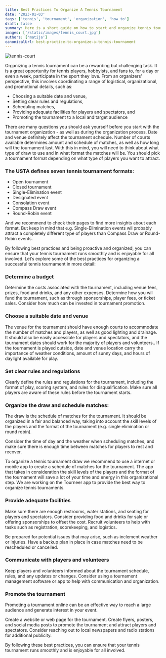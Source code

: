 ```yaml
---
title: Best Practices To Organize A Tennis Tournament
date: '2023-01-03'
tags: ['tennis', 'tournament', 'organization', 'how to']
draft: false
summary: Here is a short guide on how to start and organize tennis tournament in easy terms
images: ['/static/images/tennis_court.jpg']
authors: ['matija']
canonicalUrl: best-practice-to-organize-a-tennis-tournament
---
```


![tennis-court](/static/images/tennis_court.jpg)

Organizing a tennis tournament can be a rewarding but challenging task. It is a great opportunity for tennis players, hobbyists, and fans to, for a day or even a week, participate in the sport they love. From an organizers’ perspective, this involves coordinating a range of logistical, organizational, and promotional details, such as:

- Choosing a suitable date and venue,
- Setting clear rules and regulations,
- Scheduling matches,
- Providing adequate facilities for players and spectators, and
- Promoting the tournament to a local and target audience

There are many questions you should ask yourself before you start with the tournament organization - as well as during the organization process. Date and venue definitely affect the tournament schedule. Number of courts available determines amount and schedule of matches, as well as how long will the tournament last. With this in mind, you will need to think about what type of draw to use and in what format the matches will be. You should pick a tournament format depending on what type of players you want to attract.

### The USTA defines seven tennis tournament formats:

- Open tournament
- Closed tournament
- Single-Elimination event
- Designated event
- Consolation event
- Compass Draw event
- Round-Robin event

And we recommend to check their pages to find more insights about each format. But keep in mind that e.g. Single-Elimination events wil probably attract a completely different type of players than Compass Draw or Round-Robin events.

By following best practices and being proactive and organized, you can ensure that your tennis tournament runs smoothly and is enjoyable for all involved. Let’s explore some of the best practices for organizing a successful tennis tournament in more detail:

### Determine a budget

Determine the costs associated with the tournament, including venue fees, prizes, food and drinks, and any other expenses. Determine how you will fund the tournament, such as through sponsorships, player fees, or ticket sales. Consider how much can be invested in tournament promotion.

### Choose a suitable date and venue

The venue for the tournament should have enough courts to accommodate the number of matches and players, as well as good lighting and drainage. It should also be easily accessible for players and spectators, and the tournament dates should work for the majority of players and volunteers.. If the tournament is played outside, date and venue location carry the importance of weather conditions, amount of sunny days, and hours of daylight available for play.

### Set clear rules and regulations

Clearly define the rules and regulations for the tournament, including the format of play, scoring system, and rules for disqualification. Make sure all players are aware of these rules before the tournament starts.

### Organize the draw and schedule matches:

The draw is the schedule of matches for the tournament. It should be organized in a fair and balanced way, taking into account the skill levels of the players and the format of the tournament (e.g. single elimination or round robin).

Consider the time of day and the weather when scheduling matches, and make sure there is enough time between matches for players to rest and recover.

To organize a tennis tournament draw we recommend to use a internet or mobile app to create a schedule of matches for the tournament. The app that takes in consideration the skill levels of the players and the format of the tournament will save a lot of your time and energy in this organizational step. We are working on the Tourneer app to provide the best way to organize tennis tournaments.

### Provide adequate facilities

Make sure there are enough restrooms, water stations, and seating for players and spectators. Consider providing food and drinks for sale or offering sponsorships to offset the cost. Recruit volunteers to help with tasks such as registration, scorekeeping, and logistics.

Be prepared for potential issues that may arise, such as inclement weather or injuries. Have a backup plan in place in case matches need to be rescheduled or cancelled.

### Communicate with players and volunteers

Keep players and volunteers informed about the tournament schedule, rules, and any updates or changes. Consider using a tournament management software or app to help with communication and organization.

### Promote the tournament

Promoting a tournament online can be an effective way to reach a large audience and generate interest in your event.

Create a website or web page for the tournament. Create flyers, posters, and social media posts to promote the tournament and attract players and spectators. Consider reaching out to local newspapers and radio stations for additional publicity.

By following these best practices, you can ensure that your tennis tournament runs smoothly and is enjoyable for all involved.
